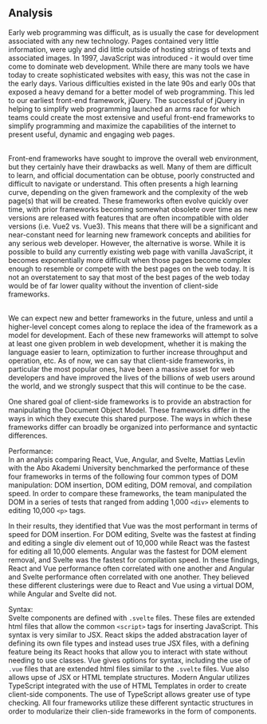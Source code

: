 ## Analysis

Early web programming was difficult, as is usually the case for development associated with any new technology. Pages contained very little information, were ugly and did little outside of hosting strings of texts and associated images. In 1997, JavaScript was introduced - it would over time come to dominate web development. While there are many tools we have today to create sophisticated websites with easy, this was not the case in the early days. Various difficulties existed in the late 90s and early 00s that exposed a heavy demand for a better model of web programming. This led to our earliest front-end framework, jQuery. The successful of jQuery in helping to simplify web programming launched an arms race for which teams could create the most extensive and useful front-end frameworks to simplify programming and maximize the capabilities of the internet to present useful, dynamic and engaging web pages.<br></br>

Front-end frameworks have sought to improve the overall web environment, but they certainly have their drawbacks as well. Many of them are difficult to learn, and official documentation can be obtuse, poorly constructed and difficult to navigate or understand. This often presents a high learning curve, depending on the given framework and the complexity of the web page(s) that will be created. These frameworks often evolve quickly over time, with prior frameworks becoming somewhat obsolete over time as new versions are released with features that are often incompatible with older versions (i.e. Vue2 vs. Vue3). This means that there will be a significant and near-constant need for learning new framework concepts and abilities for any serious web developer. However, the alternative is worse. While it is possible to build any currently existing web page with vanilla JavaScript, it becomes exponentially more difficult when those pages become complex enough to resemble or compete with the best pages on the web today. It is not an overstatement to say that most of the best pages of the web today would be of far lower quality without the invention of client-side frameworks.<br></br>

We can expect new and better frameworks in the future, unless and until a higher-level concept comes along to replace the idea of the framework as a model for development. Each of these new frameworks will attempt to solve at least one given problem in web development, whether it is making the language easier to learn, optimization to further increase throughput and operation, etc. As of now, we can say that client-side frameworks, in particular the most popular ones, have been a massive asset for web developers and have improved the lives of the billions of web users around the world, and we strongly suspect that this will continue to be the case.


One shared goal of client-side frameworks is to provide an abstraction for manipulating the Document Object Model.  These frameworks differ in the ways in which they execute this shared purpose.  The ways in which these frameworks differ can broadly be organized into performance and syntactic differences.  

Performance:  
In an analysis comparing React, Vue, Angular, and Svelte, Mattias Levlin with the Abo Akademi University benchmarked the performance of these four frameworks in terms of the following four common types of DOM manipulation: DOM insertion, DOM editing, DOM removal, and compilation speed.  In order to compare these frameworks, the team manipulated the DOM in a series of tests that ranged from adding 1,000 `<div>` elements to editing 10,000 `<p>` tags.  

In their results,  they identified that Vue was the most performant in terms of speed for DOM insertion.  For DOM editing, Svelte was the fastest at finding and editing a single div element out of 10,000 while React was the fastest for editing all 10,000 elements.  Angular was the fastest for DOM element removal, and Svelte was the fastest for compilation speed.  In these findings, React and Vue performance often correlated with one another and Angular and Svelte performance often correlated with one another.  They believed these different clusterings were due to React and Vue using a virtual DOM, while Angular and Svelte did not.  

Syntax:  
Svelte components are defined with `.svelte` files.  These files are extended html files that allow the common `<script>` tags for inserting JavaScript.  This syntax is very similar to JSX.  React skips the added abstracation layer of defining its own file types and instead uses true JSX files, with a defining feature being its React hooks that allow you to interact with state without needing to use classes.  Vue gives options for syntax, including the use of `.vue` files that are extended html files similar to the `.svelte` files.  Vue also allows upse of JSX or HTML template structures.  Modern Angular utilizes TypeScript integrated with the use of HTML Templates in order to create client-side components.  The use of TypeScript allows greater use of type checking.  All four frameworks utilize these different syntactic structures in order to modularize their clien-side frameworks in the form of components.


